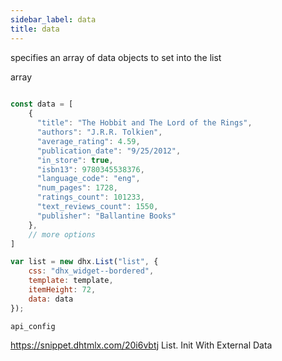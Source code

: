 ```yaml
---
sidebar_label: data
title: data
---
```



          


<Short>
 
specifies an array of data objects to set into the list





</Short>



<Type>
 array


</Type>


~~~js
 
const data = [
    {
      "title": "The Hobbit and The Lord of the Rings",
      "authors": "J.R.R. Tolkien",
      "average_rating": 4.59,
      "publication_date": "9/25/2012",
      "in_store": true,
      "isbn13": 9780345538376,
      "language_code": "eng",
      "num_pages": 1728,
      "ratings_count": 101233,
      "text_reviews_count": 1550,
      "publisher": "Ballantine Books"
    },
    // more options
]

var list = new dhx.List("list", {
	css: "dhx_widget--bordered",
	template: template,
	itemHeight: 72,
	data: data
});


~~~
	api_config

<Descr>
 


</Descr>



https://snippet.dhtmlx.com/20i6vbtj	List. Init With External Data
